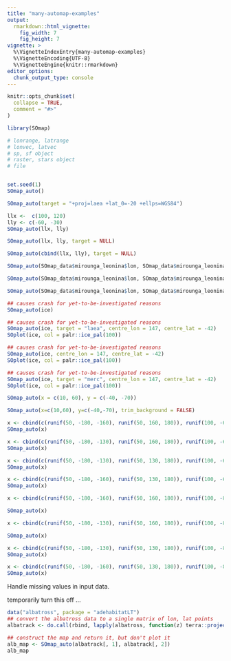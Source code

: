 ```yaml
---
title: "many-automap-examples"
output:
  rmarkdown::html_vignette:
    fig_width: 7
    fig_height: 7
vignette: >
  %\VignetteIndexEntry{many-automap-examples}
  %\VignetteEncoding{UTF-8}
  %\VignetteEngine{knitr::rmarkdown}
editor_options: 
  chunk_output_type: console
---
```


```r
knitr::opts_chunk$set(
  collapse = TRUE,
  comment = "#>"
)
```

```r
library(SOmap)

# lonrange, latrange
# lonvec, latvec
# sp, sf object
# raster, stars object
# file


set.seed(1)
SOmap_auto()
```

```r
SOmap_auto(target = "+proj=laea +lat_0=-20 +ellps=WGS84")
```

```r
llx <-  c(100, 120)
lly <- c(-60, -30)
SOmap_auto(llx, lly)
```

```r
SOmap_auto(llx, lly, target = NULL)
```

```r
SOmap_auto(cbind(llx, lly), target = NULL)
```

```r
SOmap_auto(SOmap_data$mirounga_leonina$lon, SOmap_data$mirounga_leonina$lat, target = "laea")
```

```r
SOmap_auto(SOmap_data$mirounga_leonina$lon, SOmap_data$mirounga_leonina$lat, centre_lon = 147)
```

```r

SOmap_auto(SOmap_data$mirounga_leonina$lon, SOmap_data$mirounga_leonina$lat, target = NULL)
```

```r
## causes crash for yet-to-be-investigated reasons
SOmap_auto(ice)
```


```r
## causes crash for yet-to-be-investigated reasons
SOmap_auto(ice, target = "laea", centre_lon = 147, centre_lat = -42)
SOplot(ice, col = palr::ice_pal(100))
```

```r
## causes crash for yet-to-be-investigated reasons
SOmap_auto(ice, centre_lon = 147, centre_lat = -42)
SOplot(ice, col = palr::ice_pal(100))
```

```r
## causes crash for yet-to-be-investigated reasons
SOmap_auto(ice, target = "merc", centre_lon = 147, centre_lat = -42)
SOplot(ice, col = palr::ice_pal(100))
```

```r
SOmap_auto(x = c(10, 60), y = c(-40, -70))
```

```r
SOmap_auto(x=c(10,60), y=c(-40,-70), trim_background = FALSE)
```

```r
x <- cbind(c(runif(50, -180, -160), runif(50, 160, 180)), runif(100, -65, -30))
SOmap_auto(x)
```


```r
x <- cbind(c(runif(50, -180, -130), runif(50, 160, 180)), runif(100, -65, -30))
SOmap_auto(x)
```

```r
x <- cbind(c(runif(50, -180, -130), runif(50, 130, 180)), runif(100, -65, -30))
SOmap_auto(x)
```

```r
x <- cbind(c(runif(50, -180, -160), runif(50, 130, 180)), runif(100, -65, -30))
SOmap_auto(x)
```




```r
x <- cbind(c(runif(50, -180, -160), runif(50, 160, 180)), runif(100, -85, -50))

SOmap_auto(x)
```


```r
x <- cbind(c(runif(50, -180, -130), runif(50, 160, 180)), runif(100, -85, -50))

SOmap_auto(x)
```

```r
x <- cbind(c(runif(50, -180, -130), runif(50, 130, 180)), runif(100, -85, -50))
SOmap_auto(x)
```

```r
x <- cbind(c(runif(50, -180, -160), runif(50, 130, 180)), runif(100, -85, -50))
SOmap_auto(x)
```


Handle missing values in input data. 

temporarily turn this off ...

```r
data("albatross", package = "adehabitatLT")
## convert the albatross data to a single matrix of lon, lat points
albatrack <- do.call(rbind, lapply(albatross, function(z) terra::project(rbind(as.matrix(z[, c("x", "y")]), NA), from  = "+proj=utm +zone=42 +south +datum=WGS84", to = "EPSG:4326")))

## construct the map and return it, but don't plot it
alb_map <- SOmap_auto(albatrack[, 1], albatrack[, 2])
alb_map
```
